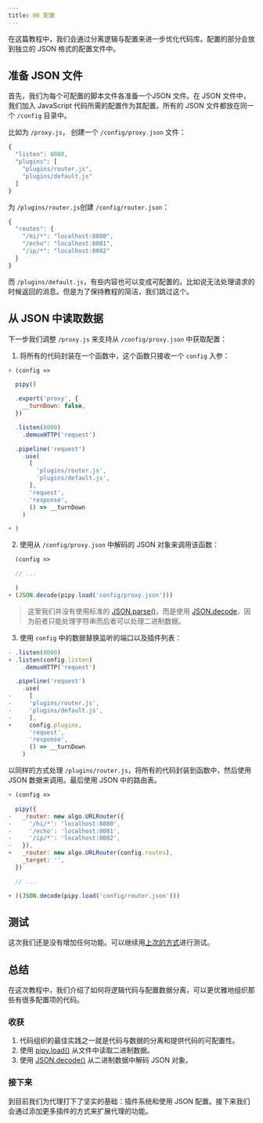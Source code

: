 ```yaml
---
title: 06 配置
---
```


在这篇教程中，我们会通过分离逻辑与配置来进一步优化代码库。配置的部分会放到独立的 JSON 格式的配置文件中。

## 准备 JSON 文件

首先，我们为每个可配置的脚本文件各准备一个JSON 文件。在 JSON 文件中，我们加入 JavaScript 代码所需的配置作为其配置。所有的 JSON 文件都放在同一个 `/config` 目录中。

比如为 `/proxy.js`， 创建一个 `/config/proxy.json` 文件：

```js
{
  "listen": 8000,
  "plugins": [
    "plugins/router.js",
    "plugins/default.js"
  ]
}
```
为 `/plugins/router.js`创建 `/config/router.json`：
```js
{
  "routes": {
    "/hi/*": "localhost:8080",
    "/echo": "localhost:8081",
    "/ip/*": "localhost:8082"
  }
}
```
而 `/plugins/default.js`，有些内容也可以变成可配置的。比如说无法处理请求的时候返回的消息。但是为了保持教程的简洁，我们跳过这个。

## 从 JSON 中读取数据

下一步我们调整 `/proxy.js` 来支持从 `/config/proxy.json` 中获取配置：

1. 将所有的代码封装在一个函数中，这个函数只接收一个 `config` 入参：

```js
+ (config =>

  pipy()

  .export('proxy', {
    __turnDown: false,
  })

  .listen(8000)
    .demuxHTTP('request')

  .pipeline('request')
    .use(
      [
        'plugins/router.js',
        'plugins/default.js',
      ],
      'request',
      'response',
      () => __turnDown
    )

+ )
```

2. 使用从 `/config/proxy.json` 中解码的 JSON 对象来调用该函数：

```js
  (config =>

  // ...

  )
+ (JSON.decode(pipy.load('config/proxy.json')))
```

> 这里我们并没有使用标准的 [JSON.parse()](https://developer.mozilla.org/docs/Web/JavaScript/Reference/Global_Objects/JSON/parse)，而是使用 [JSON.decode](/reference/api/JSON/decode)，因为前者只能处理字符串而后者可以处理二进制数据。

3. 使用 `config` 中的数据替换监听的端口以及插件列表：

```js
- .listen(8000)
+ .listen(config.listen)
    .demuxHTTP('request')

  .pipeline('request')
    .use(
-     [
-     'plugins/router.js',
-     'plugins/default.js',
-     ],
+     config.plugins,
      'request',
      'response',
      () => __turnDown
    )
```
以同样的方式处理 `/plugins/router.js`，将所有的代码封装到函数中，然后使用 JSON 数据来调用。最后使用 JSON 中的路由表。

```js
+ (config =>

  pipy({
-   _router: new algo.URLRouter({
-     '/hi/*': 'localhost:8080',
-     '/echo': 'localhost:8081',
-     '/ip/*': 'localhost:8082',
-   }),
+   _router: new algo.URLRouter(config.routes),
    _target: '',
  })

  // ...

+ )(JSON.decode(pipy.load('config/router.json')))
```

## 测试

这次我们还是没有增加任何功能。可以继续用[上次的方式](/tutorial/05-plugins#test-in-action)进行测试。

## 总结

在这次教程中，我们介绍了如何将逻辑代码与配置数据分离，可以更优雅地组织那些有很多配置项的代码。

### 收获

1. 代码组织的最佳实践之一就是代码与数据的分离和提供代码的可配置性。
2. 使用 [pipy.load()](/reference/api/pipy.load) 从文件中读取二进制数据。
3. 使用 [JSON.decode()](/reference/api/JSON/decode) 从二进制数据中解码 JSON 对象。

### 接下来

到目前我们为代理打下了坚实的基础：插件系统和使用 JSON 配置。接下来我们会通过添加更多插件的方式来扩展代理的功能。